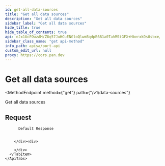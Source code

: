 ```yaml
---
id: get-all-data-sources
title: "Get all data sources"
description: "Get all data sources"
sidebar_label: "Get all data sources"
hide_title: true
hide_table_of_contents: true
api: eJx1UcFOwzAM/ZUq57JuHCuENGloQlwmBqdpB681a0TahMStGFX+HbvrxkDs0sbxe/Z7L70i2AeVb9QCCJK1bX2BQW1TFbBovaYD93q1Q/Do+biN3PIYnG0C4/Je3U6n8isxFF470rZRuVrgG7SGkucRqWJM/0CWSAkYk5SyN4x7U1UjVbbk/h6JSwdUcZF1s0yANz/AgL5DHwZ5rTcMqohcyLMMnJ4w21lPE21VvDCzLiqsj7pPlnpFB4dMZ9oTHnhyA7XU85aVeP0Fg+BUaVFdIZTMEju6ebMDXZMR/Ir3JfPVI0NF2NHlbDJVjHU2UA2NwMfpV+z/yugsjfCTMmeAJfCwwW0/RrNR3Ux4l+Gw4YoXSrPvdxDw1ZsY5fqjRS8vyscOvIadKOdHvch9+fDC86CV4ZfZvA/ZjAcJ/dRq5L4D0/4X2gAevjG9QrnjzBJO/v4MP3auEsY3OKEllG2M8Rv3ne5o
sidebar_class_name: "get api-method"
info_path: apisa/port-api
custom_edit_url: null
proxy: https://cors.pan.dev
---
```



<h1
  className={"openapi__heading"}
>
  Get all data sources
</h1>

<MethodEndpoint
  method={"get"}
  path={"/v1/data-sources"}
>
  
</MethodEndpoint>



Get all data sources

## Request

<div>
  <div>
    <ApiTabs
      label={undefined}
      id={undefined}
    >
      <TabItem
        label={"200"}
        value={"200"}
      >
        <div>
          
          
          Default Response
          
          
        </div><div>
          
        </div>
      </TabItem>
    </ApiTabs>
  </div>
</div>
      